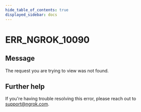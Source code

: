 ```yaml
---
hide_table_of_contents: true
displayed_sidebar: docs
---
```



# ERR_NGROK_10090

## Message

The request you are trying to view was not found.

<ErrorDetails error="err_ngrok_10090" />

## Further help

If you're having trouble resolving this error, please reach out to [support@ngrok.com](mailto:support@ngrok.com?subject=Help%20with%20ERR_NGROK_10090).
